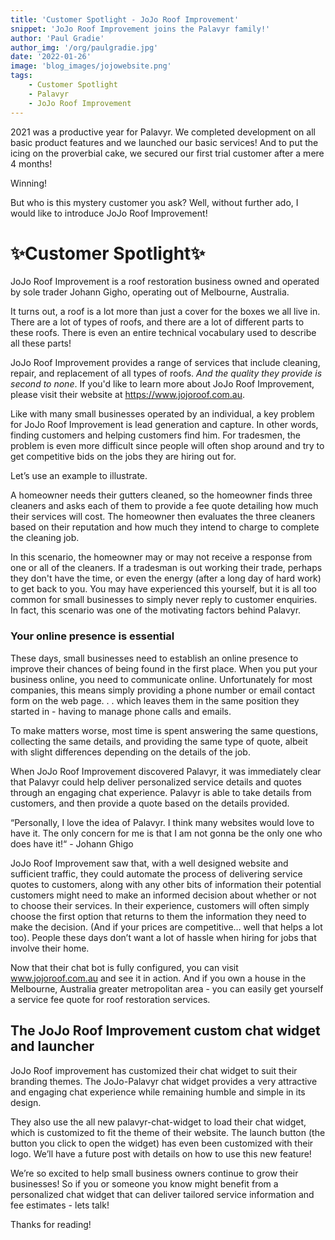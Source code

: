 ```yaml
---
title: 'Customer Spotlight - JoJo Roof Improvement'
snippet: 'JoJo Roof Improvement joins the Palavyr family!'
author: 'Paul Gradie'
author_img: '/org/paulgradie.jpg'
date: '2022-01-26'
image: 'blog_images/jojowebsite.png'
tags:
    - Customer Spotlight
    - Palavyr
    - JoJo Roof Improvement
---
```


2021 was a productive year for Palavyr. We completed development on all basic product features and we launched our basic services! And to put the icing on the proverbial cake, we secured our first trial customer after a mere 4 months!

Winning!

But who is this mystery customer you ask? Well, without further ado, I would like to introduce JoJo Roof Improvement!

<HPos position="center">
    <h1>✨Customer Spotlight✨</h1>
</HPos>

<BlogImage src="/blog_images/johann.png" />

JoJo Roof Improvement is a roof restoration business owned and operated by sole trader Johann Gigho, operating out of Melbourne, Australia.

It turns out, a roof is a lot more than just a cover for the boxes we all live in. There are a lot of types of roofs, and there are a lot of different parts to these roofs. There is even an entire technical vocabulary used to describe all these parts!

JoJo Roof Improvement provides a range of services that include cleaning, repair, and replacement of all types of roofs. <i>And the quality they provide is second to none</i>. If you'd like to learn more about JoJo Roof Improvement, please visit their website at <a>https://www.jojoroof.com.au</a>.

Like with many small businesses operated by an individual, a key problem for JoJo Roof Improvement is lead generation and capture. In other words, finding customers and helping customers find him. For tradesmen, the problem is even more difficult since people will often shop around and try to get competitive bids on the jobs they are hiring out for.

Let’s use an example to illustrate.

A homeowner needs their gutters cleaned, so the homeowner finds three cleaners and asks each of them to provide a fee quote detailing how much their services will cost. The homeowner then evaluates the three cleaners based on their reputation and how much they intend to charge to complete the cleaning job.

In this scenario, the homeowner may or may not receive a response from one or all of the cleaners. If a tradesman is out working their trade, perhaps they don't have the time, or even the energy (after a long day of hard work) to get back to you. You may have experienced this yourself, but it is all too common for small businesses to simply never reply to customer enquiries. In fact, this scenario was one of the motivating factors behind Palavyr.

### Your online presence is essential

These days, small businesses need to establish an online presence to improve their chances of being found in the first place. When you put your business online, you need to communicate online. Unfortunately for most companies, this means simply providing a phone number or email contact form on the web page. . . which leaves them in the same position they started in - having to manage phone calls and emails.

To make matters worse, most time is spent answering the same questions, collecting the same details, and providing the same type of quote, albeit with slight differences depending on the details of the job.

When JoJo Roof Improvement discovered Palavyr, it was immediately clear that Palavyr could help deliver personalized service details and quotes through an engaging chat experience. Palavyr is able to take details from customers, and then provide a quote based on the details provided.

<Quote>
    “Personally, I love the idea of Palavyr. I think many websites would love to have it. The only concern for me is
    that I am not gonna be the only one who does have it!“ - Johann Ghigo
</Quote>

JoJo Roof Improvement saw that, with a well designed website and sufficient traffic, they could automate the process of delivering service quotes to customers, along with any other bits of information their potential customers might need to make an informed decision about whether or not to choose their services. In their experience, customers will often simply choose the first option that returns to them the information they need to make the decision. (And if your prices are competitive… well that helps a lot too). People these days don’t want a lot of hassle when hiring for jobs that involve their home.

Now that their chat bot is fully configured, you can visit www.jojoroof.com.au and see it in action. And if you own a house in the Melbourne, Australia greater metropolitan area - you can easily get yourself a service fee quote for roof restoration services.

## The JoJo Roof Improvement custom chat widget and launcher

JoJo Roof improvement has customized their chat widget to suit their branding themes. The JoJo-Palavyr chat widget provides a very attractive and engaging chat experience while remaining humble and simple in its design.

<BlogImage src="/blog_images/jojowidget.png" />

They also use the all new palavyr-chat-widget to load their chat widget, which is customized to fit the theme of their website. The launch button (the button you click to open the widget) has even been customized with their logo. We’ll have a future post with details on how to use this new feature!

<BlogImage src="/blog_images/jojolauncher.png" />

We’re so excited to help small business owners continue to grow their businesses! So if you or someone you know might benefit from a personalized chat widget that can deliver tailored service information and fee estimates - lets talk!

Thanks for reading!
